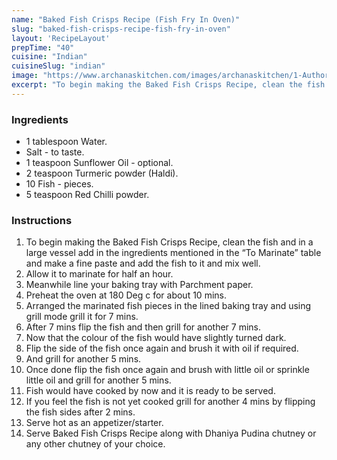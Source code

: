 ---
name: "Baked Fish Crisps Recipe (Fish Fry In Oven)"
slug: "baked-fish-crisps-recipe-fish-fry-in-oven"
layout: 'RecipeLayout'
prepTime: "40"
cuisine: "Indian"
cuisineSlug: "indian"
image: "https://www.archanaskitchen.com/images/archanaskitchen/1-Author/happytrioexplains-gmail.com/Baked_Fish_Crisps__Fish_Fry_in_Oven_edited1.jpg"
excerpt: "To begin making the Baked Fish Crisps Recipe, clean the fish and in a large vessel add in the ingredients mentioned in the “To Marinate” table and make a fine paste and add the fish to it and mix well"
---

### Ingredients

- 1 tablespoon Water.
- Salt - to taste.
- 1 teaspoon Sunflower Oil - optional.
- 2 teaspoon Turmeric powder (Haldi).
- 10 Fish - pieces.
- 5 teaspoon Red Chilli powder.

### Instructions

1. To begin making the Baked Fish Crisps Recipe, clean the fish and in a large vessel add in the ingredients mentioned in the “To Marinate” table and make a fine paste and add the fish to it and mix well.
1. Allow it to marinate for half an hour.
1. Meanwhile line your baking tray with Parchment paper.
1. Preheat the oven at 180 Deg c for about 10 mins.
1. Arranged the marinated fish pieces in the lined baking tray and using grill mode grill it for 7 mins.
1. After 7 mins flip the fish and then grill for another 7 mins.
1. Now that the colour of the fish would have slightly turned dark.
1. Flip the side of the fish once again and brush it with oil if required.
1. And grill for another 5 mins.
1. Once done flip the fish once again and brush with little oil or sprinkle little oil and grill for another 5 mins.
1. Fish would have cooked by now and it is ready to be served.
1. If you feel the fish is not yet cooked grill for another 4 mins by flipping the fish sides after 2 mins.
1. Serve hot as an appetizer/starter.
1. Serve Baked Fish Crisps Recipe along with Dhaniya Pudina chutney or any other chutney of your choice.
